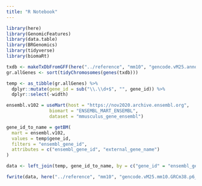 ```yaml
---
title: "R Notebook"
---
```


```r
library(here)
library(GenomicFeatures)
library(data.table)
library(BRGenomics)
library(tidyverse)
library(biomaRt)

txdb <- makeTxDbFromGFF(here("../reference", "mm10", "gencode.vM25.annotation.sorted.gtf"))
gr.allGenes <- sort(tidyChromosomes(genes(txdb)))

temp <- as_tibble(gr.allGenes) %>% 
  dplyr::mutate(gene_id = sub("\\.\\d+$", "", gene_id)) %>%
  dplyr::select(-width)

ensembl.v102 = useMart(host = "https://nov2020.archive.ensembl.org",
                biomart = "ENSEMBL_MART_ENSEMBL", 
                dataset = "mmusculus_gene_ensembl")

gene_id_to_name = getBM(
  mart = ensembl.v102,
  values = temp$gene_id,
  filters = "ensembl_gene_id",
  attributes = c("ensembl_gene_id", "external_gene_name")
)

data <- left_join(temp, gene_id_to_name, by = c("gene_id" = "ensembl_gene_id"))

fwrite(data, here("../reference", "mm10", "gencode.vM25.mm10.GRCm38.p6_gene_sorted.bed"), sep = "\t", col.names = FALSE)
```
